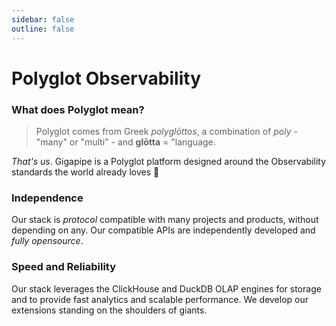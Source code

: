 ```yaml
---
sidebar: false
outline: false
---
```


# Polyglot Observability

### What does Polyglot mean?

> Polyglot comes from Greek _polyglōttos_, a combination of _poly_ - "many" or "multi" - and **glōtta** = "language.

_That's us_. Gigapipe is a Polyglot platform designed around the Observability standards the world already loves 💜

### Independence

Our stack is _protocol_ compatible with many projects and products, without depending on any. Our compatible APIs are independently developed and _fully opensource_. 

### Speed and Reliability

Our stack leverages the ClickHouse and DuckDB OLAP engines for storage and to provide fast analytics and scalable performance. We develop our extensions standing on the shoulders of giants.
